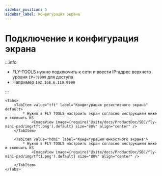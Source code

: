 ```yaml
---
sidebar_position: 5
sidebar_label: Конфигурация экрана
---
```




# Подключение и конфигурация экрана

:::info

* FLY-TOOLS нужно подключить к сети и ввести IP-адрес верхнего уровня `IP+:9999` для доступа
* Например `192.168.6.110:9999`

:::

    <Tabs>
        <TabItem value="tft" label="Конфигурация резистивного экрана" default>
            * Нужно в FLY TOOLS настроить экран согласно инструкциям ниже и включить KS
                <ImageView image={require('@site/docs/ProductDoc/SBC/fly-mini-pad/img/tft.png').default} size="80%" align="center" />
        </TabItem>

        <TabItem value="hdmi" label="Конфигурация емкостного экрана">
            * Нужно в FLY TOOLS настроить экран согласно инструкциям ниже и включить KS
                <ImageView image={require('@site/docs/ProductDoc/SBC/fly-mini-pad/img/tft1.png').default} size="80%" align="center" />

        </TabItem>
    </Tabs>